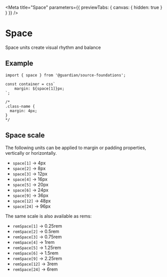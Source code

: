 
<Meta
	title="Space"
	parameters={{ previewTabs: { canvas: { hidden: true } } }}
/>

# Space

Space units create visual rhythm and balance

## Example

```tsx
import { space } from '@guardian/source-foundations';

const container = css`
	margin: ${space[1]}px;
`;

/*
.class-name {
  margin: 4px;
}
*/
```

## Space scale

The following units can be applied to margin or padding properties, vertically
or horizontally.

- `space[1]` -> 4px
- `space[2]` -> 8px
- `space[3]` -> 12px
- `space[4]` -> 16px
- `space[5]` -> 20px
- `space[6]` -> 24px
- `space[9]` -> 36px
- `space[12]` -> 48px
- `space[24]` -> 96px

The same scale is also available as rems:

- `remSpace[1]` -> 0.25rem
- `remSpace[2]` -> 0.5rem
- `remSpace[3]` -> 0.75rem
- `remSpace[4]` -> 1rem
- `remSpace[5]` -> 1.25rem
- `remSpace[6]` -> 1.5rem
- `remSpace[9]` -> 2.25rem
- `remSpace[12]` -> 3rem
- `remSpace[24]` -> 6rem
